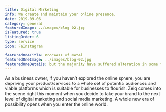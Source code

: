 ```yaml
---
title: Digital Marketing
info: We create and maintain your online presence.
date: 2019-09-06
category: general
featuredImage: ../images/blog-02.jpg
isFeatured: true
listingOrder: 6
type: service
icon: FaInstagram

featuredOneTitle: Proceess of metel
featuredOneImage: ../images/blog-02.jpg
featuredOneDetails: but the majority have suffered alteration in some form, by injected humour, or randomised words which don't look even slightly believable. If you are going to use a passage of Lorem Ipsum. You need to be sure there isn't anything embarrassing
---
```


As a business owner, if you haven’t explored the online sphere, you are depriving your product/services to a whole set of potential audiences and viable platforms which is suitable for businesses to flourish.
Zeiq comes into the scene right this moment when you decide to take your brand to the next level of digital marketing and social media marketing.
A whole new era of possibility opens when you enter the online world.
